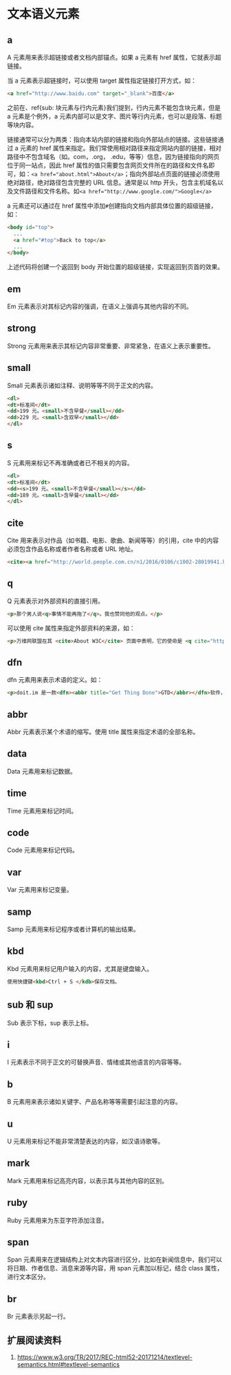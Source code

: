 # 文本语义元素 {#html-text}

## a

A 元素用来表示超链接或者文档内部锚点。如果 a 元素有 href 属性，它就表示超链接。

当 a 元素表示超链接时，可以使用 target 属性指定链接打开方式，如：

``` html
<a href="http://www.baidu.com" target="_blank">百度</a>
```

之前在、ref{sub: 块元素与行内元素}我们提到，行内元素不能包含块元素，但是 a 元素是个例外，a 元素内部可以是文字、图片等行内元素，也可以是段落、标题等块内容。

链接通常可以分为两类：指向本站内部的链接和指向外部站点的链接。这些链接通过 a 元素的 href 属性来指定。我们常使用相对路径来指定网站内部的链接，相对路径中不包含域名（如。com，.org， .edu，等等）信息，因为链接指向的网页位于同一站点，因此 href 属性的值只需要包含网页文件所在的路径和文件名即可，如：`<a href="about.html">About</a>`；指向外部站点页面的链接必须使用绝对路径，绝对路径包含完整的 URL 信息。通常是以 http 开头，包含主机域名以及文件路径和文件名称。如`<a href="http://www.google.com/">Google</a>`

a 元素还可以通过在 href 属性中添加`#`创建指向文档内部具体位置的超级链接，如：

``` html
<body id="top">
  ...
  <a href="#top">Back to top</a>
  ...
</body>
```

上述代码将创建一个返回到 body 开始位置的超级链接，实现返回到页首的效果。

## em

Em 元素表示对其标记内容的强调，在语义上强调与其他内容的不同。

## strong

Strong 元素用来表示其标记内容非常重要、非常紧急，在语义上表示重要性。

## small

Small 元素表示诸如注释、说明等等不同于正文的内容。

``` html
<dl>
<dt>标准间</dt>
<dd>199 元。<small>不含早餐</small></dd>
<dd>229 元。<small>含双早</small></dd>
</dl>
```

## s

S 元素用来标记不再准确或者已不相关的内容。

``` html
<dl>
<dt>标准间</dt>
<dd><s>199 元。<small>不含早餐</small></s></dd>
<dd>189 元。<small>含早餐</small></dd>
</dl>
```

## cite

Cite 用来表示对作品（如书籍、电影、歌曲、新闻等等）的引用，cite 中的内容必须包含作品名称或者作者名称或者 URL 地址。

``` html
<cite><a href="http://world.people.com.cn/n1/2016/0106/c1002-28019941.html">聚焦朝鲜的历次核试验</a>. 人民网。</cite>
```

## q

Q 元素表示对外部资料的直接引用。

``` html
<p>那个男人说<q>事情不能再拖了</q>。我也赞同他的观点。</p>
```

可以使用 cite 属性来指定外部资料的来源，如：

``` html
<p>万维网联盟在其 <cite>About W3C</cite> 页面中表明，它的使命是 <q cite="http://www.w3.org/Consortium/">通过制定协议和规范，引导万维网发挥其全部潜力，确保万维网的长期发展。</q>. </p>
```

## dfn

dfn 元素用来表示术语的定义。如：

``` html
<p>doit.im 是一款<dfn><abbr title="Get Thing Done">GTD</abbr></dfn>软件，用来帮助用户进行任务管理。</p>
```

## abbr

Abbr 元素表示某个术语的缩写。使用 title 属性来指定术语的全部名称。

## data

Data 元素用来标记数据。

## time

Time 元素用来标记时间。

## code

Code 元素用来标记代码。

## var

Var 元素用来标记变量。

## samp

Samp 元素用来标记程序或者计算机的输出结果。

## kbd

Kbd 元素用来标记用户输入的内容，尤其是键盘输入。

``` html
使用快捷键<kbd>Ctrl + S </kdb>保存文档。
```

## sub 和 sup

Sub 表示下标，sup 表示上标。

## i

I 元素表示不同于正文的可替换声音、情绪或其他语言的内容等等。

## b

B 元素用来表示诸如关键字、产品名称等等需要引起注意的内容。

## u

U 元素用来标记不能非常清楚表达的内容，如汉语诗歌等。

## mark

Mark 元素用来标记高亮内容，以表示其与其他内容的区别。

## ruby

Ruby 元素用来为东亚字符添加注音。

## span

Span 元素用来在逻辑结构上对文本内容进行区分，比如在新闻信息中，我们可以将日期、作者信息、消息来源等内容，用 span 元素加以标记，结合 class 属性，进行文本区分。

## br

Br 元素表示另起一行。

## 扩展阅读资料

1. <https://www.w3.org/TR/2017/REC-html52-20171214/textlevel-semantics.html#textlevel-semantics>
